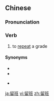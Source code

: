 ==Chinese==
{{zh-forms}}

===Pronunciation===
{{zh-pron
|m=liúbān
|c=lau4 baan1
|ca=
|mn=
|ma=
|cat=v
}}

===Verb===
{{zh-verb}}

# {{lb|zh|education}} to [[repeat]] a grade

====Synonyms====
* {{zh-l|留級}}
* {{zh-l|蹲班}}
* {{qualifier|Cantonese|informal}} {{zh-l|㨆班}}

[[ja:留班]]
[[vi:留班]]
[[zh:留班]]